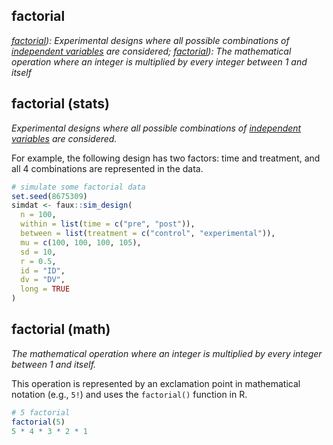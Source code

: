 ## factorial

<dfn>[factorial](f.html#factorial-stats)): Experimental designs where all possible combinations of [independent variables](i.html#independent-variable) are considered; [factorial](f.html#factorial-math)): The mathematical operation where an integer is multiplied by every integer between 1 and itself</dfn>

## factorial (stats) {#factorial-stats}

<dfn>Experimental designs where all possible combinations of [independent variables](i.html#independent-variable) are considered.</dfn>

For example, the following design has two factors: time and treatment, and all 4 combinations are represented in the data.

```r
# simulate some factorial data
set.seed(8675309)
simdat <- faux::sim_design(
  n = 100,
  within = list(time = c("pre", "post")),
  between = list(treatment = c("control", "experimental")),
  mu = c(100, 100, 100, 105),
  sd = 10,
  r = 0.5,
  id = "ID",
  dv = "DV",
  long = TRUE
)
```

## factorial (math) {#factorial-math}

<dfn>The mathematical operation where an integer is multiplied by every integer between 1 and itself.</dfn>

This operation is represented by an exclamation point in mathematical notation (e.g., `5!`) and uses the `factorial()` function in R.

```r
# 5 factorial
factorial(5)
5 * 4 * 3 * 2 * 1
```


